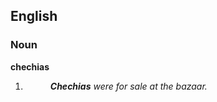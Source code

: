 ==English==

===Noun===
'''chechias'''

# {{plural of|[[chechia]]}}
#: '''''Chechias''' were for sale at the bazaar.''